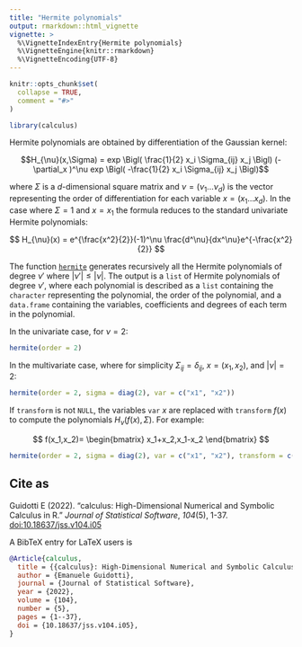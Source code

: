 ```yaml
---
title: "Hermite polynomials"
output: rmarkdown::html_vignette
vignette: >
  %\VignetteIndexEntry{Hermite polynomials}
  %\VignetteEngine{knitr::rmarkdown}
  %\VignetteEncoding{UTF-8}
---
```


```r
knitr::opts_chunk$set(
  collapse = TRUE,
  comment = "#>"
)
```

```r
library(calculus)
```

Hermite polynomials are obtained by differentiation of the Gaussian kernel:

$$H_{\nu}(x,\Sigma) = exp \Bigl( \frac{1}{2} x_i \Sigma_{ij} x_j \Bigl) (- \partial_x )^\nu exp \Bigl( -\frac{1}{2} x_i \Sigma_{ij} x_j \Bigl)$$

where $\Sigma$ is a $d$-dimensional square matrix and $\nu=(\nu_1 \dots \nu_d)$ is the vector representing the order of differentiation for each variable $x = (x_1\dots x_d)$. In the case where $\Sigma=1$ and $x=x_1$ the formula reduces to the standard univariate Hermite polynomials:

$$
H_{\nu}(x) = e^{\frac{x^2}{2}}(-1)^\nu \frac{d^\nu}{dx^\nu}e^{-\frac{x^2}{2}}
$$

The function [`hermite`](https://calculus.eguidotti.com/reference/hermite.html) generates recursively all the Hermite polynomials of degree $\nu'$ where $|\nu'| \leq|\nu|$. The output is a `list` of Hermite polynomials of degree $\nu'$, where each polynomial is described as a `list` containing the `character` representing the polynomial, the order of the polynomial, and a `data.frame` containing the variables, coefficients and degrees of each term in the polynomial.

In the univariate case, for $\nu=2$:

```r
hermite(order = 2)
```

In the multivariate case, where for simplicity $\Sigma_{ij}=\delta_{ij}$, $x=(x_1,x_2)$, and $|\nu|=2$:

```r
hermite(order = 2, sigma = diag(2), var = c("x1", "x2"))
```

If `transform` is not `NULL`, the variables `var` $x$ are replaced with `transform` $f(x)$ to compute the polynomials $H_{ν}(f(x),\Sigma)$. For example:

$$
f(x_1,x_2)=
\begin{bmatrix}
x_1+x_2,x_1-x_2
\end{bmatrix}
$$

```r
hermite(order = 2, sigma = diag(2), var = c("x1", "x2"), transform = c('x1+x2','x1-x2'))
```

## Cite as

Guidotti E (2022). “calculus: High-Dimensional Numerical and Symbolic Calculus in R.” _Journal of Statistical Software_, *104*(5), 1-37. [doi:10.18637/jss.v104.i05](https://doi.org/10.18637/jss.v104.i05)

A BibTeX entry for LaTeX users is

```bibtex
@Article{calculus,
  title = {{calculus}: High-Dimensional Numerical and Symbolic Calculus in {R}},
  author = {Emanuele Guidotti},
  journal = {Journal of Statistical Software},
  year = {2022},
  volume = {104},
  number = {5},
  pages = {1--37},
  doi = {10.18637/jss.v104.i05},
}
```

